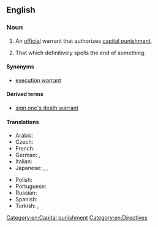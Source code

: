 ==English==
{{wikipedia}}

===Noun===
{{en-noun}}

# An [[official]] warrant that authorizes [[capital punishment]]. [[Category:en:Capital punishment]]
# {{lb|en|figurative}} That which definitively spells the end of something.

====Synonyms====
* [[execution warrant]]

====Derived terms====
* [[sign one's death warrant]]

====Translations====
{{trans-top|warrant that authorizes capital punishment}}
* Arabic: {{t|ar|عقوبَة الإعدام}}
* Czech: {{t|cs|rozsudek smrti|m}}
* French: {{t|fr|condamnation à mort|f}}
* German: {{t+|de|Todesurteil|n}}, {{t|de|Hinrichtungsbefehl|m}}
* Italian: {{t|it|condanna a morte|f}}
* Japanese: {{t+|ja|死刑|sc=Jpan}}, {{t+|ja|死罪|sc=Jpan}}, {{t|ja|極刑|sc=Jpan}}
{{trans-mid}}
* Polish: {{t+|pl|kara śmierci|f}}
* Portuguese: {{t|pt|sentença de morte|f}}
* Russian: {{t+|ru|сме́ртная ка́знь|f}}
* Spanish: {{t|es|sentencia de muerte|f}}
* Turkish: {{t+|tr|ölüm cezası}}, {{t+|tr|idam cezası}}
{{trans-bottom}}

[[Category:en:Directives]]